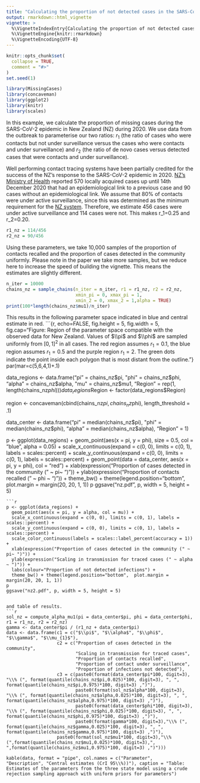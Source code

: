 ```yaml
---
title: "Calculating the proportion of not detected cases in the SARS-CoV-2 epidemic in 2020"
output: rmarkdown::html_vignette
vignette: >
  %\VignetteIndexEntry{Calculating the proportion of not detected cases in the SARS-CoV-2 epidemic in 2020}
  %\VignetteEngine{knitr::rmarkdown}
  %\VignetteEncoding{UTF-8}
---
```


```r
knitr::opts_chunk$set(
  collapse = TRUE,
  comment = "#>"
)
set.seed(1)
```

```r
library(MissingCases)
library(concaveman)
library(ggplot2)
library(knitr)
library(scales)
```
In this example, we calculate the proportion of missing cases during the SARS-CoV-2 epidemic in New Zealand (NZ) during 2020. We use data from the outbreak to parameterise our two ratios: $r_1$ (the ratio of cases who were contacts but not under surveillance versus the cases who were contacts and under surveillance) and $r_2$ (the ratio of de novo cases versus detected cases that were contacts and under surveillance).

Well performing contact tracing systems have been partially credited for the success of the NZ’s response to the SARS-CoV-2 epidemic in 2020.  [NZ’s Ministry of Health](https://www.health.govt.nz/our-work/diseases-and-conditions/covid-19-novel-coronavirus/covid-19-data-and-statistics/covid-19-source-cases) reported 570 locally acquired cases up until 14th December 2020 that had an epidemiological link to a previous case and 90 cases without an epidemiological link. We assume that 80% of contacts were under active surveillance, since this was determined as the minimum requirement for the [NZ system](https://apo.org.au/sites/default/files/resource-files/2020-04/apo-nid303350.pdf).  Therefore, we estimate 456 cases were under active surveillance and 114 cases were not.  This makes  r_1=0.25 and r_2=0.20.

```r
r1_nz = 114/456
r2_nz = 90/456
```

Using these parameters, we take 10,000 samples of the proportion of contacts recalled and the proportion of cases detected in the community uniformly.  Please note in the paper we take more samples, but we reduce here to increase the speed of building the vignette. This means the estimates are slightly different.
```r
n_iter = 10000
chains_nz = sample_chains(n_iter = n_iter, r1 = r1_nz, r2 = r2_nz, 
                          xmin_pi = 0, xmax_pi = 1, 
                          xmin_2 = 0, xmax_2 = 1,alpha = TRUE)
print(100*length(chains_nz$mu1)/n_iter)
```

This results in the following parameter space indicated in blue and central estimate in red.
```{r, echo=FALSE, fig.height = 5, fig.width = 5, fig.cap="Figure: Region of the parameter space compatible with the observed data for New Zealand. Values of $\\pi$ and $\\phi$ are sampled uniformly from $[0,1]^2$ in all cases. The red region assumes $r_{1} = 0.1$, the blue region assumes $r_{1} = 0.5$ and the purple region $r_{1} = 2$. The green dots indicate the point inside each polygon that is most distant from the outline."}
par(mar=c(5,6,4,1)+.1)

data_regions <- data.frame("pi" = chains_nz$pi,
                           "phi" = chains_nz$phi, 
                           "alpha" = chains_nz$alpha, 
                           "mu" = chains_nz$mu1, 
                           "Region" = rep(1, length(chains_nz$phi)))
data_regions$Region <- factor(data_regions$Region)

region <- concaveman(cbind(chains_nz$pi, chains_nz$phi), length_threshold = .1)

data_center <- data.frame("pi" = median(chains_nz$pi),
                          "phi" = median(chains_nz$phi),
                          "alpha" = median(chains_nz$alpha),
                          "Region" = 1)

p <- ggplot(data_regions) + 
  geom_point(aes(x = pi, y = phi), size = 0.5, col = "blue", alpha = 0.05) + 
  scale_x_continuous(expand = c(0, 0), limits = c(0, 1), labels = scales::percent) + 
  scale_y_continuous(expand = c(0, 0), limits = c(0, 1), labels = scales::percent) + 
  geom_point(data = data_center, aes(x = pi, y = phi), col = "red") + 
  xlab(expression("Proportion of cases detected in the community (" ~ pi~ ")")) + 
  ylab(expression("Proportion of contacts recalled (" ~ phi ~ ")")) + 
  theme_bw() + theme(legend.position="bottom", plot.margin = margin(20, 20, 1, 1))
p
ggsave("nz.pdf", p, width = 5, height = 5)
```
```r
p <- ggplot(data_regions) + 
  geom_point(aes(x = pi, y = alpha, col = mu)) + 
  scale_x_continuous(expand = c(0, 0), limits = c(0, 1), labels = scales::percent) + 
  scale_y_continuous(expand = c(0, 0), limits = c(0, 1), labels = scales::percent) + 
  scale_color_continuous(labels = scales::label_percent(accuracy = 1)) + 
  xlab(expression("Proportion of cases detected in the community (" ~ pi~ ")")) + 
  ylab(expression("Scaling in transmission for traced cases (" ~ alpha ~ ")")) + 
  labs(colour="Proportion of not detected infections") + 
  theme_bw() + theme(legend.position="bottom",  plot.margin = margin(20, 20, 1, 1))
p
ggsave("nz2.pdf", p, width = 5, height = 5)
```
```

and table of results.
```r
sol_nz = compute_alpha_mu1(pi = data_center$pi, phi = data_center$phi, r1 = r1_nz, r2 = r2_nz)
gamma <- data_center$pi / (r1_nz + data_center$pi)
data <- data.frame(c1 = c("$\\pi$", "$\\alpha$", "$\\phi$", "$\\gamma$", "$\\mu_{1}$"),
                   c2 = c("Proportion of cases detected in the community", 
                          "Scaling in transmission for traced cases",
                          "Proportion of contacts recalled", 
                          "Proportion of contact under surveillance", 
                          "Proportion of infections not detected"),
                   c3 = c(paste0(format(data_center$pi*100, digit=3), "\\% (", format(quantile(chains_nz$pi,0.025)*100, digit=3), ", ", format(quantile(chains_nz$pi,0.975)*100, digit=3) ,")"), 
                          paste0(format(sol_nz$alpha*100, digit=3), "\\% (", format(quantile(chains_nz$alpha,0.025)*100, digit=3), ", ", format(quantile(chains_nz$alpha,0.975)*100, digit=3) ,")"), 
                          paste0(format(data_center$phi*100, digit=3), "\\% (", format(quantile(chains_nz$phi,0.025)*100, digit=3), ", ", format(quantile(chains_nz$phi,0.975)*100, digit=3) ,")"), 
                          paste0(format(gamma*100, digit=3),"\\% (", format(quantile(chains_nz$gamma,0.025)*100, digit=3), ", ", format(quantile(chains_nz$gamma,0.975)*100, digit=3) ,")"), 
                   paste0(format(sol_nz$mu1*100, digit=3),"\\% (",format(quantile(chains_nz$mu1,0.025)*100, digit=3),", ",format(quantile(chains_nz$mu1,0.975)*100, digit=3) ,")")))

kable(data, format = "pipe", col.names = c("Parameter",  "Description", "Central estimates (CrI 95\\%))"), caption = "Table: Estimates of the parameters from the three state model using a crude rejection sampling approach with uniform priors for parameters") 
```
